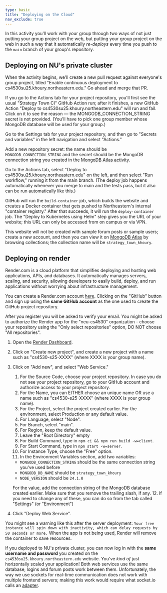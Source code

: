 ```yaml
---
type: basic
title: "Deploying on the Cloud"
nav_exclude: true
---
```


In this activity you'll work with your group through two ways of not just putting your group project on the web, but putting your group project on the web in such a way that it automatically _re-deploys_ every time you push to the `main` branch of your group's repository.

## Deploying on NU's private cluster

When the activity begins, we'll create a new pull request against everyone's group project, titled "Enable continuous deployment to cs4530su25.khoury.northeastern.edu." Go ahead and merge that PR.

If you go to the Actions tab for your project repository, you'll first see the usual "Strategy Town CI" GitHub Action run; after it finishes, a new GitHub Action "Deploy to cs4530su25.khoury.northeastern.edu" will run and fail. Click on it to see the reason — the MONGODB_CONNECTION_STRING secret is not provided. (You'll have to pick one group member whose MongoDB database will be used for your group.)

Go to the Settings tab for your project repository, and then go to "Secrets and variables" in the left navigation and select "Actions."

Add a new repository secret: the name should be `MONGODB_CONNECTION_STRING` and the secret should be the MongoDB connection string you created in the [MongoDB Atlas activity](activities/mongo-atlas). 

Go to the Actions tab, select "Deploy to cs4530su25.khoury.northeastern.edu" on the left, and then select "Run workflow," running it from the main branch. (The deploy job happens automatically whenever you merge to main and the tests pass, but it also can be run automatically like this.)

GitHub will run the `build-container` job, which builds the website and creates a Docker container that gets pushed to Northeastern's internal "container registry." After that succeeds, it will run the `deploy-container` job. The "Deploy to Kubernetes using Helm" step gives you the URL of your website; this URL can only be accessed from on campus or via VPN.

This website will not be created with sample forum posts or sample users; create a new account, and then you can view it on [MongoDB Atlas](https://cloud.mongodb.com/) by browsing collections; the collection name will be `strategy_town_khoury`. 

## Deploying on render

Render.com is a cloud platform that simplifies deploying and hosting web applications, APIs, and databases. It automatically manages servers, scaling, and security, allowing developers to easily build, deploy, and run applications without worrying about infrastructure management.

You can create a Render.com account [here](https://dashboard.render.com/register). Clicking on the "GitHub" button and sign up using the **same GitHub account** as the one used to create the GitHub project repository.

After you register you will be asked to verify your email. You might be asked to authorize the Render app for the "neu-cs4530" organization - choose your repository using the "Only select repositories" option, DO NOT choose "All repositories".

1. Open the [Render Dashboard](https://dashboard.render.com/).
2. Click on "Create new project", and create a new project with a name such as "cs4530-s25-XXXX" (where XXXX is your group name).
2. Click on "Add new", and select "Web Service."
   1. For the Source Code, choose your project repository. In case you do not see your project repository, go to your GitHub account and authorize access to your project repository.
   2. For the Name, you can EITHER choose an unique name OR use a name such as "cs4530-s25-XXXX" (where XXXX is your group name).
   3. For the Project, select the project created earlier. For the environment, select Production or any default value.
   4. For Language, select "Node".
   5. For Branch, select "main".
   6. For Region, keep the default value.
   7. Leave the "Root Directory" empty
   8. For Build Command, type in `npm ci && npm run build -w=client`.
   9. For Start Command, type in `npm start -w=server`.
   10. For Instance Type, choose the "Free" option.
   11. In the Environment Variables section, add two variables:
      - `MONGODB_CONNECTION_STRING` should be the same connection string you've used before
      - `MONGODB_DB_NAME` should be `strategy_town_khoury`
      - `NODE_VERSION` should be `24.1.0`
      
      For the value, add the connection string of the MongoDB database created earlier. Make sure that you remove the trailing slash, if any.
   12. If you need to change any of these, you can do so from the tab called "Settings" (or "Environment")
4. Click "Deploy Web Service".

You might see a warning like this after the server deployment:
`Your free instance will spin down with inactivity, which can delay requests by 50 seconds or more.` When the app is not being used, Render will remove the container to save resources.

If you deployed to NU's private cluster, you can now log in with the **same username and password** you created on the `cs4530su25.khoury.northeastern.edu` website. You've _kind of_ just horizontally scaled your application! Both web services use the same database, logins and forum posts work between them. Unfortunately, the way we use sockets for real-time communication does not work with multiple frontend servers; making this work would require what socket.io calls an [adapter](https://socket.io/docs/v4/adapter/).